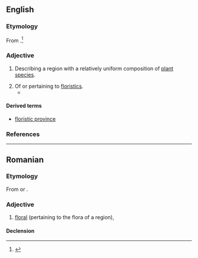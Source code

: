 {{also|florístic}}
==English==

===Etymology===
From {{suffix|en|flora|istic}}.<ref>{{R:Merriam-Webster Online}}</ref>

===Adjective===
{{en-adj|-}}

# Describing a region with a relatively uniform composition of [[plant]] [[species]].
#: {{ux|en|The Lowland Fynbos is located at the southwestern tip of the African continent where it forms part of the Cape '''Floristic''' Region.}}
# Of or pertaining to [[floristics]].
#* {{RQ:Schuster Hepaticae|volume=V|page=viii|text=There is now such an immense "microliterature" on hepatics that, beyond a certain point I have given up trying to integrate (and evaluate) every minor paper published—especially narrowly '''floristic''' papers.}}

====Derived terms====
* [[floristic province]]

===References===
<references/>

----

==Romanian==

===Etymology===
From {{bor|ro|de|floristisch}} or {{bor|ro|fr|floristique}}.

===Adjective===
{{ro-adj}}

# [[floral]] (pertaining to the flora of a region), {{l|en|floristic}}

====Declension====
{{ro-decl-adj}}